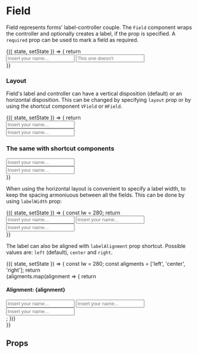


<Meta title="Forms|Field" component={Field} />

# Field

Field represents forms' label-controller couple.
The `Field` component wraps the controller and optionally creates a label, if the prop is specified.
A `required` prop can be used to mark a field as required.

<Preview>
    <Story name="Default">
        <div className="storybook-container borrow-ui">
            <FormsStoryWrapper>{({ state, setState }) => {
                return <div style={{ width: 400 }}>
                    <Field label="This field has a label" required={true}>
                        <Input placeholder="Insert your name..." />
                    </Field>
                    <Field>
                        <Input placeholder="This one doesn't" />
                    </Field>
                </div>
            }}
            </FormsStoryWrapper>
        </div>
    </Story>
</Preview>

### Layout

Field's label and controller can have a vertical disposition (default) or an horizontal disposition.
This can be changed by specifying `layout` prop or by using the shortcut component `VField` or `HField`.

<Preview>
    <Story name="Layout">
        <div className="storybook-container borrow-ui">
            <FormsStoryWrapper>{({ state, setState }) => {
                return <div style={{ width: 400 }}>
                    <div>
                        <Field label="Vertical layout label">
                            <Input placeholder="Insert your name..." />
                        </Field>
                    </div>
                    <div>
                        <Field label="Horizontal layout label" layout="horizontal">
                            <Input placeholder="Insert your name..." />
                        </Field>
                    </div>
                    <h3>The same with shortcut components</h3>
                    <div>
                        <VField label="Vertical layout label">
                            <Input placeholder="Insert your name..." />
                        </VField>
                    </div>
                    <div>
                        <HField label="Horizontal layout label">
                            <Input placeholder="Insert your name..." />
                        </HField>
                    </div>
                </div>
            }}
            </FormsStoryWrapper>
        </div>
    </Story>
</Preview>

When using the horizontal layout is convenient to specify a label width,
to keep the spacing armoniuous between all the fields.
This can be done by using `labelWidth` prop:

<Preview>
    <Story name="Horizontal Layout Label Width">
        <div className="storybook-container borrow-ui">
            <FormsStoryWrapper>{({ state, setState }) => {
                const lw = 280;
                return <div style={{ width: 500 }}>
                    <HField labelWidth={lw} label="Horizontal layout label">
                        <Input placeholder="Insert your name..." />
                    </HField>
                    <HField labelWidth={lw} label="Short label">
                        <Input placeholder="Insert your name..." />
                    </HField>
                    <HField labelWidth={lw} label="Very very long field label for input field">
                        <Input placeholder="Insert your name..." />
                    </HField>
                </div>
            }}
            </FormsStoryWrapper>
        </div>
    </Story>
</Preview>

The label can also be aligned with `labelAlignment` prop shortcut.
Possible values are: `left` (default), `center` and `right`.

<Preview format={false}>
    <Story name="Horizontal Layout Label Alignment" format={false}>
        <div className="storybook-container borrow-ui">
            <FormsStoryWrapper>{({ state, setState }) => {
                const lw = 280;
                const aligments = ['left', 'center', 'right'];
                return <div style={{ width: 500 }}>
                    {aligments.map(alignment => {
                        return <div key={alignment} className="m-b-20">
                            <h4>Alignment: <Monospace>{alignment}</Monospace></h4>
                            <HField labelWidth={lw} labelAlignment={alignment} label="Horizontal layout label">
                                <Input placeholder="Insert your name..." />
                            </HField>
                            <HField labelWidth={lw} labelAlignment={alignment} label="Short label">
                                <Input placeholder="Insert your name..." />
                            </HField>
                            <HField labelWidth={lw} labelAlignment={alignment} label="Very very long field label for input field">
                                <Input placeholder="Insert your name..." />
                            </HField>
                        </div>;
                    })}
                </div>
            }}
            </FormsStoryWrapper>
        </div>
    </Story>
</Preview>


## Props

<Props of={Field} />